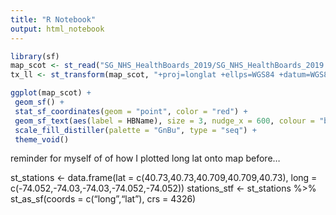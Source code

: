 ```yaml
---
title: "R Notebook"
output: html_notebook
---
```


```r
library(sf)
map_scot <- st_read("SG_NHS_HealthBoards_2019/SG_NHS_HealthBoards_2019.shp")
tx_ll <- st_transform(map_scot, "+proj=longlat +ellps=WGS84 +datum=WGS84")

ggplot(map_scot) +
 geom_sf() +
 stat_sf_coordinates(geom = "point", color = "red") +
 geom_sf_text(aes(label = HBName), size = 3, nudge_x = 600, colour = "black",check_overlap = TRUE) +
 scale_fill_distiller(palette = "GnBu", type = "seq") +
 theme_void()
```


reminder for myself of of how I plotted long lat onto map before...

st_stations <- data.frame(lat = c(40.73,40.73,40.709,40.709,40.73),
                               long = c(-74.052,-74.03,-74.03,-74.052,-74.052))
stations_stf <- st_stations %>% 
  st_as_sf(coords = c("long","lat"), crs = 4326) 

